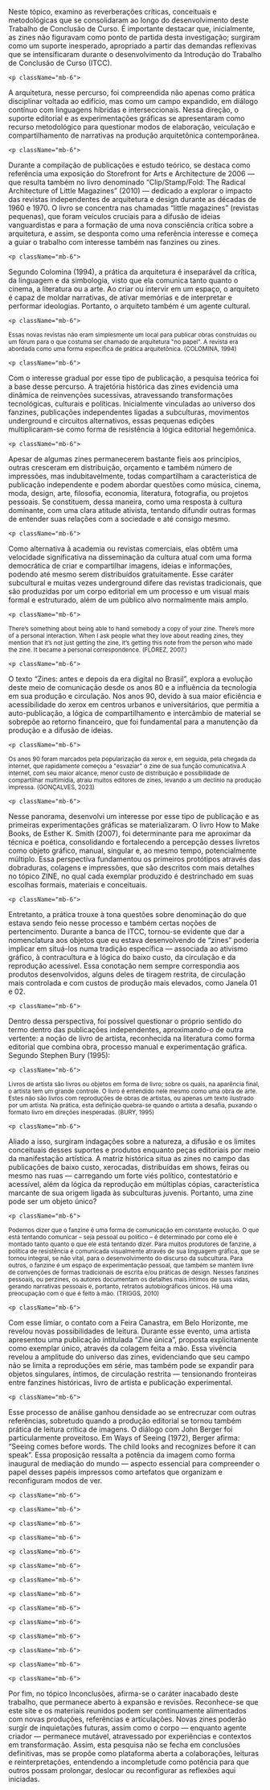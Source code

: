 
<div className="space-y-8">
  <div className="prose prose-lg max-w-none">
    <p className="mb-6">
Neste tópico, examino as reverberações críticas, conceituais e metodológicas que se consolidaram ao longo do desenvolvimento deste Trabalho de Conclusão de Curso. É importante destacar que, inicialmente, as zines não figuravam como ponto de partida desta investigação; surgiram como um suporte inesperado, apropriado a partir das demandas reflexivas que se intensificaram durante o desenvolvimento da Introdução do Trabalho de Conclusão de Curso (ITCC).
</p>

    <p className="mb-6">
A arquitetura, nesse percurso, foi compreendida não apenas como prática disciplinar voltada ao edifício, mas como um campo expandido, em diálogo contínuo com linguagens híbridas e interseccionais. Nessa direção, o suporte editorial e as experimentações gráficas se apresentaram como recurso metodológico para questionar modos de elaboração, veiculação e compartilhamento de narrativas na produção arquitetônica contemporânea.
</p>

    <p className="mb-6">
Durante a compilação de publicações e estudo teórico, se destaca como referência uma exposição do Storefront for Arts e Architecture de 2006 — que resulta também no livro denominado “Clip/Stamp/Fold: The Radical Architecture of Little Magazines” (2010) — dedicado a explorar o impacto das revistas independentes de arquitetura e design durante as décadas de 1960 e 1970. O livro se concentra nas chamadas “little magazines” (revistas pequenas), que foram veículos cruciais para a difusão de ideias vanguardistas e para a formação de uma nova consciência crítica sobre a arquitetura, e assim, se desponta como uma referência interesse e começa a guiar o trabalho com interesse também nas fanzines ou zines. 
</p>

    <p className="mb-6">
Segundo Colomina (1994),  a prática da arquitetura é inseparável da crítica, da linguagem e da simbologia, visto que ela comunica  tanto quanto o cinema, a literatura ou a arte. Ao criar ou intervir em um espaço, o arquiteto é capaz de moldar narrativas, de ativar memórias e de interpretar e performar ideologias. Portanto, o arquiteto também é um agente cultural.
</p>

    <p className="mb-6">
<sup> Essas novas revistas não eram simplesmente um local para publicar obras construídas ou um fórum para o que costuma ser chamado de arquitetura "no papel". A revista era abordada como uma forma específica de prática arquitetônica. (COLOMINA, 1994) </sup> 
</p>


    <p className="mb-6">
 Com o interesse gradual por esse tipo de publicação, a pesquisa teórica foi a base desse percurso. A trajetória histórica das zines evidencia uma dinâmica de reinvenções sucessivas, atravessando transformações tecnológicas, culturais e políticas. Inicialmente vinculadas ao universo dos fanzines, publicações independentes ligadas a subculturas, movimentos underground e circuitos alternativos, essas pequenas edições multiplicaram-se como forma de resistência à lógica editorial hegemônica.
</p>


    <p className="mb-6">
Apesar de algumas zines permanecerem bastante fieis aos princípios, outras cresceram em distribuição, orçamento e também número de impressões, mas indubitavelmente, todas compartilham a característica de publicação independente e podem abordar questões como música, cinema, moda, design, arte, filosofia, economia, literatura, fotografia, ou projetos pessoais. Se constituem, dessa maneira, como uma resposta à cultura dominante, com uma clara atitude ativista, tentando difundir outras formas de entender suas relações com a sociedade e até consigo mesmo.
</p>


    <p className="mb-6">
Como alternativa à academia ou revistas comerciais, elas obtêm uma velocidade significativa na disseminação da cultura atual com uma forma democrática de criar e compartilhar imagens, ideias e informações, podendo até mesmo serem distribuídos gratuitamente. Esse caráter subcultural e muitas vezes underground difere das revistas tradicionais, que são produzidas por um corpo editorial em um processo e um visual mais formal e estruturado, além de um público alvo normalmente mais amplo.
</p>


    <p className="mb-6">
<sup> There’s something about being able to hand somebody a copy of your zine. There’s more of a personal interaction. When I ask people what they love about reading zines, they mention that it’s not just getting the zine, it’s getting this note from the person who made the zine. It became a personal correspondence. (FLÓREZ, 2007.) </sup> 
</p>

    <p className="mb-6">
O texto “Zines: antes e depois da era digital no Brasil”, explora a evolução deste meio de comunicação desde os anos 80 e a influência da tecnologia em sua produção e circulação. Nos anos 90, devido à sua maior eficiência e acessibilidade do xerox em centros urbanos e universitários, que permitia a auto-publicação, a lógica de compartilhamento e intercâmbio de material se sobrepõe ao retorno financeiro, que foi fundamental para a manutenção da produção e a difusão de ideias.
</p>

    <p className="mb-6">
<sup> Os anos 90 foram marcados pela popularização da xerox e, em seguida, pela chegada da internet, que rapidamente começou a "esvaziar" o zine de sua função comunicativa.A internet, com seu maior alcance, menor custo de distribuição e possibilidade de compartilhar multimídia, atraiu muitos editores de zines, levando a um declínio na produção impressa. (GONÇALVES, 2023) </sup> 
</p>


    <p className="mb-6">
 Nesse panorama, desenvolvi um interesse por esse tipo de publicação e as primeiras experimentações gráficas se materializaram. O livro How to Make Books, de Esther K. Smith (2007), foi determinante para me aproximar da técnica e poética, consolidando e fortalecendo a percepção desses livretos como objeto gráfico, manual, singular e, ao mesmo tempo, potencialmente múltiplo. Essa perspectiva fundamentou os primeiros protótipos através das dobraduras, colagens e impressões, que são descritos com mais detalhes no tópico ZINE, no qual cada exemplar produzido é destrinchado em suas escolhas formais, materiais e conceituais.
</p>


    <p className="mb-6">
Entretanto, a prática trouxe à tona questões sobre denominação do que estava sendo feio nesse processo e também certas noções de pertencimento. Durante a banca de ITCC, tornou-se evidente que dar a nomenclatura aos objetos que eu estava desenvolvendo de “zines” poderia implicar em situá-los numa tradição específica — associada ao ativismo gráfico, à contracultura e à lógica do baixo custo, da circulação e da reprodução acessível. Essa conotação nem sempre correspondia aos produtos desenvolvidos, alguns deles de tiragem restrita, de circulação mais controlada e com custos de produção mais elevados, como Janela 01 e 02. 
</p>


    <p className="mb-6">
Dentro dessa perspectiva, foi possível questionar o próprio sentido do termo dentro das publicações independentes, aproximando-o de outra vertente: a noção de livro de artista, reconhecida na literatura como forma editorial que combina obra, processo manual e experimentação gráfica. Segundo Stephen Bury (1995):
</p>


    <p className="mb-6">
 <sup> Livros de artista são livros ou objetos em forma de livro; sobre os quais, na aparência final, o artista tem um grande controle. O livro é entendido nele mesmo como uma obra de arte. Estes não são livros com reproduções de obras de artistas, ou apenas um texto ilustrado por um artista. Na prática, esta definição quebra-se quando o artista a desafia, puxando o formato livro em direções inesperadas. (BURY, 1995) </sup>
</p>


    <p className="mb-6">
Aliado a isso, surgiram indagações sobre a natureza, a difusão e os limites conceituais desses suportes e produtos enquanto peças editoriais por meio da manifestação artística. A matriz histórica situa as zines no campo das publicações de baixo custo, xerocadas, distribuídas em shows, feiras ou mesmo nas ruas — carregando um forte viés político, contestatório e acessível, além da lógica da reprodução em múltiplas cópias, característica marcante de sua origem ligada às subculturas juvenis. Portanto, uma zine pode ser um objeto único?
</p>


    <p className="mb-6">
 <sup> Podemos dizer que o fanzine é uma forma de comunicação em constante evolução. O que está tentando comunicar – seja pessoal ou político – é determinado por como ele é montado tanto quanto o que ele está tentando dizer. Para muitos produtores de fanzine, a política de resistência é comunicada visualmente através de sua linguagem gráfica, que se tornou integral, se não vital, para o desenvolvimento do discurso da subcultura. Para outros, o fanzine é um espaço de experimentação pessoal, que também se mantém livre de convenções de formas tradicionais de escrita e/ou práticas de design. Nesses fanzines pessoais, ou perzines, os autores documentam os detalhes mais íntimos de suas vidas, gerando narrativas pessoais e, portanto, retratos autobiográficos únicos. Há uma preocupação com o que é feito à mão. (TRIGGS, 2010) </sup>
</p>


    <p className="mb-6">
 Com esse limiar, o contato com a Feira Canastra, em Belo Horizonte, me revelou novas possibilidades de leitura. Durante esse evento, uma artista apresentou uma publicação intitulada “Zine única”, proposta explicitamente como exemplar único, através da colagem feita a mão. Essa vivência revelou a amplitude do universo das zines, evidenciando que seu campo não se limita a reproduções em série, mas também pode se expandir para objetos singulares, íntimos, de circulação restrita — tensionando fronteiras entre fanzines históricas, livro de artista e publicação experimental.
</p>


    <p className="mb-6">
Esse processo de análise ganhou densidade ao se entrecruzar com outras referências, sobretudo quando a produção editorial se tornou também prática de leitura crítica de imagens. O diálogo com John Berger foi particularmente proveitoso. Em Ways of Seeing (1972), Berger afirma: “Seeing comes before words. The child looks and recognizes before it can speak”. Essa proposição ressalta a potência da imagem como forma inaugural de mediação do mundo — aspecto essencial para compreender o papel desses papéis impressos como artefatos que organizam e reconfiguram modos de ver.
</p>


    <p className="mb-6">
 
</p>


    <p className="mb-6">
 
</p>


    <p className="mb-6">
 
</p>


    <p className="mb-6">
 
</p>


    <p className="mb-6">
 
</p>


    <p className="mb-6">
 
</p>


    <p className="mb-6">
 
</p>


    <p className="mb-6">
 
</p>


    <p className="mb-6">
 
</p>


    <p className="mb-6">
 
</p>


    <p className="mb-6">
 
</p>


    <p className="mb-6">
 
</p>


    <p className="mb-6">
 
</p>


    <p className="mb-6">
 
</p>


 <p className="mb-6">
Por fim, no tópico Inconclusões, afirma-se o caráter inacabado deste trabalho, que permanece aberto à expansão e revisões. Reconhece-se que este site e os materiais reunidos podem ser continuamente alimentados com novas produções, referências e articulações. Novas zines poderão surgir de inquietações futuras, assim como o corpo — enquanto agente criador — permanece mutável, atravessado por experiências e contextos em transformação. Assim, esta pesquisa não se fecha em conclusões definitivas, mas se propõe como plataforma aberta a colaborações, leituras e reinterpretações, entendendo a incompletude como potência para que outros possam prolongar, deslocar ou reconfigurar as reflexões aqui iniciadas.
</p>


</div>
</div>